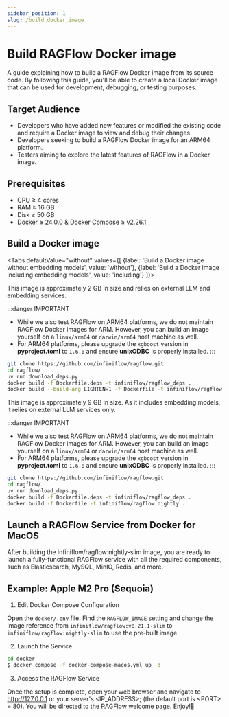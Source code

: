 ```yaml
---
sidebar_position: 1
slug: /build_docker_image
---
```


# Build RAGFlow Docker image

A guide explaining how to build a RAGFlow Docker image from its source code. By following this guide, you'll be able to create a local Docker image that can be used for development, debugging, or testing purposes.

## Target Audience

- Developers who have added new features or modified the existing code and require a Docker image to view and debug their changes.
- Developers seeking to build a RAGFlow Docker image for an ARM64 platform.
- Testers aiming to explore the latest features of RAGFlow in a Docker image.

## Prerequisites

- CPU &ge; 4 cores
- RAM &ge; 16 GB
- Disk &ge; 50 GB
- Docker &ge; 24.0.0 & Docker Compose &ge; v2.26.1

## Build a Docker image

<Tabs
  defaultValue="without"
  values={[
    {label: 'Build a Docker image without embedding models', value: 'without'},
    {label: 'Build a Docker image including embedding models', value: 'including'}
  ]}>
  <TabItem value="without">

This image is approximately 2 GB in size and relies on external LLM and embedding services.

:::danger IMPORTANT
- While we also test RAGFlow on ARM64 platforms, we do not maintain RAGFlow Docker images for ARM. However, you can build an image yourself on a `linux/arm64` or `darwin/arm64` host machine as well.
- For ARM64 platforms, please upgrade the `xgboost` version in **pyproject.toml** to `1.6.0` and ensure **unixODBC** is properly installed.
:::

```bash
git clone https://github.com/infiniflow/ragflow.git
cd ragflow/
uv run download_deps.py
docker build -f Dockerfile.deps -t infiniflow/ragflow_deps .
docker build --build-arg LIGHTEN=1 -f Dockerfile -t infiniflow/ragflow:nightly-slim .
```


  </TabItem>
  <TabItem value="including">

This image is approximately 9 GB in size. As it includes embedding models, it relies on external LLM services only.  

:::danger IMPORTANT
- While we also test RAGFlow on ARM64 platforms, we do not maintain RAGFlow Docker images for ARM. However, you can build an image yourself on a `linux/arm64` or `darwin/arm64` host machine as well.
- For ARM64 platforms, please upgrade the `xgboost` version in **pyproject.toml** to `1.6.0` and ensure **unixODBC** is properly installed.
:::

```bash
git clone https://github.com/infiniflow/ragflow.git
cd ragflow/
uv run download_deps.py
docker build -f Dockerfile.deps -t infiniflow/ragflow_deps .
docker build -f Dockerfile -t infiniflow/ragflow:nightly .
```

  </TabItem>
</Tabs>

## Launch a RAGFlow Service from Docker for MacOS

After building the infiniflow/ragflow:nightly-slim image, you are ready to launch a fully-functional RAGFlow service with all the required components, such as Elasticsearch, MySQL, MinIO, Redis, and more.

## Example: Apple M2 Pro (Sequoia)

1. Edit Docker Compose Configuration

Open the `docker/.env` file. Find the `RAGFLOW_IMAGE` setting and change the image reference from `infiniflow/ragflow:v0.21.1-slim` to `infiniflow/ragflow:nightly-slim` to use the pre-built image.


2. Launch the Service

```bash
cd docker
$ docker compose -f docker-compose-macos.yml up -d
```

3. Access the RAGFlow Service

Once the setup is complete, open your web browser and navigate to http://127.0.0.1 or your server's \<IP_ADDRESS\>; (the default port is \<PORT\> = 80). You will be directed to the RAGFlow welcome page. Enjoy!🍻